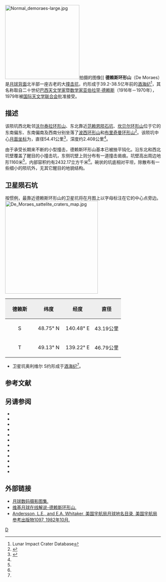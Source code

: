 {{lunar crater data|
 image=De Moraes crater 5124 med.jpg|
 caption=[[月球轨道器5号|月球轨道器5号]]拍摄的斜视图，右为北。|
 latitude=49.38|
 N_or_S=N|
 longitude=143.00|
 E_or_W=E|
 diameter=54.41公里|
 depth=2.4公里|
 colong=218|
 eponym=[[亚伯拉罕·德赖斯|亚伯拉罕·德赖斯]]}}
[[File:Normal_demoraes-large.jpg|240px]]拍摄的图像]]
'''德赖斯环形山'''（De Moraes）是[[月球背面|月球背面]]北半部一座古老的大[[撞击坑|撞击坑]]，约形成于39.2-38.5亿年前的[[酒海纪|酒海纪]]<ref name=LICD>Lunar Impact Crater Database</ref>，其名称取自二十世纪[[巴西|巴西]][[天文学家|天文学家]]暨[[数学家|数学家]][[亚伯拉罕·德赖斯|亚伯拉罕·德赖斯]]（1916年－1970年），1979年被[[国际天文学联合会|国际天文学联合会]]批准接受。

==描述==  
该陨坑西北毗邻[[沃尔泰拉环形山|沃尔泰拉环形山]]、东北靠近[[范赖恩陨石坑|范赖恩陨石坑]]、[[坎贝尔环形山|坎贝尔环形山]]位于它的东南偏东、东南偏南及西南分别坐落了[[波西环形山|波西环形山]]和[[布里奇曼环形山|布里奇曼环形山]]<ref>{{Cite web |url=http://planetarynames.wr.usgs.gov/images/Lunar/lac_17_lo.pdf |title=Crater De Moraes on the map LAC-17. |access-date=2016-11-26 |archive-date=2020-11-27 |archive-url=https://web.archive.org/web/20201127013610/http://planetarynames.wr.usgs.gov/images/Lunar/lac_17_lo.pdf |dead-url=no }}</ref>。该陨坑中心[[月面坐标|月面坐标]]为{{Coord|49.38|N|143.00|E|globe:Moon|nogoogle=1|noosm=1}}，直径54.41公里<ref name="IAU">{{Cite web |url=http://planetarynames.wr.usgs.gov/Feature/1442 |title=Directory of the International Astronomical Union |access-date=2016-11-26 |archive-date=2020-11-27 |archive-url=https://web.archive.org/web/20201127014632/http://planetarynames.wr.usgs.gov/Feature/1442 |dead-url=no }}</ref>，深度约2.408公里<ref name="LICD"/>。

由于承受长期来不断的小型撞击，德赖斯环形山基本已被挫平钝化。沿东北和西北坑壁覆盖了醒目的小撞击坑，东侧坑壁上则分布有一道撞击凿痕。坑壁高出周边地形1160米<ref name="LICD"/>，内部容积约有2432.17立方千米<ref name="LICD"/>。碗状的坑底相对平坦，除散布有一些细小的陨坑外，无其它醒目的地貌结构。

==卫星陨石坑==
按惯例，最靠近德赖斯环形山的卫星坑将在月图上以字母标注在它的中心点旁边。
[[File:De_Moraes_sattelite_craters_map.jpg|300px]]

{| class="wikitable"
!width="25%" style="background:#eeeeee;" |德赖斯 
!width="25%" style="background:#eeeeee;" |纬度
!width="25%" style="background:#eeeeee;" |经度
!width="25%" style="background:#eeeeee;" |直径
|-
|align="center"|S
|align="center"|48.75° N
|align="center"|140.48° E
|align="center"|43.19公里
|-
|align="center"|T
|align="center"|49.13° N
|align="center"|139.22° E
|align="center"|46.79公里
|}{{clear}}
* 卫星坑奥利维尔 S约形成于[[酒海纪|酒海纪]]<ref name="LICD"/>。
==参考文献==
{{reflist}}
==另请参阅==
{{refbegin}}
* {{cite book
  | last1 = Andersson
  | first1 = L. E.
  | last2 = Whitaker
  | first2 = E. A.
  | authorlink2 = Ewen Whitaker
  | date = 1982
  | title = [[NASA|NASA]] Catalogue of Lunar Nomenclature
  | publisher = NASA RP-1097
  | ref = harv
  }}
* {{cite web
  | last = Blue
  | first = Jennifer
  | date = July 25, 2007
  | title = Gazetteer of Planetary Nomenclature
  | publisher = [[United_States_Geological_Survey|USGS]]
  | url = http://planetarynames.wr.usgs.gov/
  | accessdate = 2007-08-05
  | ref = harv
  | archive-date = 2013-02-13
  | archive-url = https://www.webcitation.org/6EOCinkK0?url=http://planetarynames.wr.usgs.gov/
  | dead-url = no
  }}
* {{cite book
  | last1 = Bussey
  | first1 = B.
  | authorlink1 = Ben Bussey
  | last2 = Spudis
  | first2 = P.
  | authorlink2 = Paul Spudis
  | date = 2004
  | title = The Clementine Atlas of the Moon
  | publisher = Cambridge University Press
  | location = New York
  | isbn = 978-0-521-81528-4
  | ref = harv
  }}
* {{cite book
  | last1 = Cocks
  | first1 = Elijah E.
  | last2 = Cocks
  | first2 = Josiah C.
  | date = 1995
  | title = Who's Who on the Moon: A Biographical Dictionary of Lunar Nomenclature
  | url = https://archive.org/details/isbn_9780936389271
  | publisher = Tudor Publishers
  | isbn = 978-0-936389-27-1
  | ref = harv
  }}
* {{cite web
  | last = McDowell
  | first = Jonathan
  | date = July 15, 2007
  | url = http://host.planet4589.org/astro/lunar/
  | title = Lunar Nomenclature
  | publisher = Jonathan's Space Report
  | accessdate = 2007-10-24
  | ref = harv
  | archive-date = 2018-12-25
  | archive-url = https://web.archive.org/web/20181225170156/http://host.planet4589.org/astro/lunar/
  | dead-url = no
  }}
* {{cite journal| last1 = Menzel| first1 = D. H.| last2 = Minnaert| first2 = M.| last3 = Levin| first3 = B.| last4 = Dollfus| first4 = A.| last5 = Bell| first5 = B.| title = Report on Lunar Nomenclature by the Working Group of Commission 17 of the IAU| doi = 10.1007/BF00171763| journal = Space Science Reviews| volume = 12| issue = 2| pages = 136–186| date = 1971| bibcode = 1971SSRv...12..136M| ref = harv}}
* {{cite book
  | first = Patrick
  | last = Moore
  | authorlink = Patrick Moore
  | date = 2001
  | title = On the Moon
  | url = https://archive.org/details/patrickmooreonmo00patr
  | publisher = Sterling Publishing Co.
  | isbn = 978-0-304-35469-6
  | ref = harv
  }}
* {{cite book
  | first = Fred W.
  | last = Price
  | date = 1988
  | title = The Moon Observer's Handbook
  | publisher = Cambridge University Press
  | isbn = 978-0-521-33500-3
  | ref = harv
  }}
* {{cite book
  | last = Rükl
  | first = Antonín
  | authorlink = Antonín Rükl
  | date = 1990
  | title = Atlas of the Moon
  | publisher = Kalmbach Books
  | isbn = 978-0-913135-17-4
  | ref = harv
  }}
* {{cite book
  | last = Webb
  | first = Rev. T. W.
  | authorlink = Thomas William Webb
  | date = 1962
  | title = Celestial Objects for Common Telescopes
  | url = https://archive.org/details/celestialobjects00webb
  | edition = 6th revised
  | publisher = Dover
  | isbn = 978-0-486-20917-3
  | ref = harv
  }}
* {{cite book
  | first = Ewen A.
  | last = Whitaker
  | authorlink = Ewen Whitaker
  | date = 1999
  | title = Mapping and Naming the Moon
  | publisher = Cambridge University Press
  | isbn = 978-0-521-62248-6
  | ref = harv
  }}
* {{cite book
  | first = Peter T.
  | last = Wlasuk
  | date = 2000
  | title = Observing the Moon
  | publisher = Springer
  | isbn = 978-1-85233-193-1
  | ref = harv
 }}
{{refend}}

==外部链接==
* [http://www.lpi.usra.edu/resources/lunar_orbiter/bin/srch_nam.shtml?De%20Moraes%7C0 月球数码摄影图集.] {{Wayback|url=http://www.lpi.usra.edu/resources/lunar_orbiter/bin/srch_nam.shtml?De%20Moraes%7C0 |date=20160304082840 }}
* [http://the-moon.wikispaces.com/De+Moraes 维基月球在线解说-德赖斯环形山.] {{Wayback|url=http://the-moon.wikispaces.com/De+Moraes |date=20180530153339 }}
*[http://planet4589.org/astro/lunar/RP-1097.pdf Andersson, L.E., and E.A. Whitaker, 美国宇航局月球地名目录, 美国宇航局参考出版物1097, 1982年10月.] {{Wayback|url=http://planet4589.org/astro/lunar/RP-1097.pdf |date=20141006125838 }}

[[Category:月球环形山|D]]
{{月球環形山 (C-F)}}